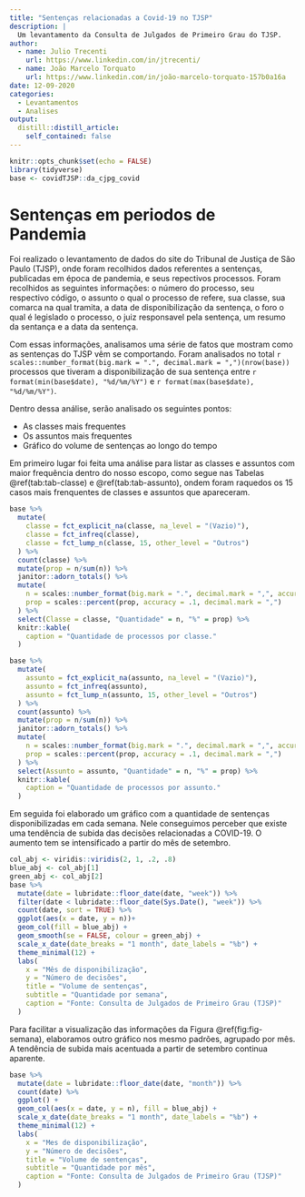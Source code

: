 ```yaml
---
title: "Sentenças relacionadas a Covid-19 no TJSP"
description: |
  Um levantamento da Consulta de Julgados de Primeiro Grau do TJSP.
author:
  - name: Julio Trecenti
    url: https://www.linkedin.com/in/jtrecenti/
  - name: João Marcelo Torquato
    url: https://www.linkedin.com/in/joão-marcelo-torquato-157b0a16a
date: 12-09-2020
categories:
  - Levantamentos
  - Analises
output:
  distill::distill_article:
    self_contained: false
---
```



```r
knitr::opts_chunk$set(echo = FALSE)
library(tidyverse)
base <- covidTJSP::da_cjpg_covid
```

# Sentenças em periodos de Pandemia

Foi realizado o levantamento de dados do site do Tribunal de Justiça de São Paulo (TJSP), onde foram recolhidos dados referentes a sentenças, publicadas em época de pandemia, e seus repectivos processos. Foram recolhidos as seguintes informações: o número do processo, seu respectivo código, o assunto o qual o processo de refere, sua classe, sua comarca na qual tramita, a data de disponibilização da sentença, o foro o qual é legislado o processo, o juiz responsavel pela sentença, um resumo da sentança e a data da sentença. 

Com essas informações, analisamos uma série de fatos que mostram como as sentenças do TJSP vêm se comportando. Foram analisados no total `r scales::number_format(big.mark = ".", decimal.mark = ",")(nrow(base))` processos que tiveram a disponibilização de sua sentença entre `r format(min(base$date), "%d/%m/%Y")` e `r format(max(base$date), "%d/%m/%Y")`.
  
Dentro dessa análise, serão analisado os seguintes pontos:

- As classes mais frequentes  
- Os assuntos mais frequentes
- Gráfico do volume de sentenças ao longo do tempo 
  
Em primeiro lugar foi feita uma análise para listar as classes e assuntos com maior frequência dentro do nosso escopo, como segue nas Tabelas \@ref(tab:tab-classe) e \@ref(tab:tab-assunto), ondem foram raquedos os 15 casos mais frenquentes de classes e assuntos que apareceram.

  
```r
base %>%
  mutate(
    classe = fct_explicit_na(classe, na_level = "(Vazio)"),
    classe = fct_infreq(classe),
    classe = fct_lump_n(classe, 15, other_level = "Outros")
  ) %>% 
  count(classe) %>%
  mutate(prop = n/sum(n)) %>% 
  janitor::adorn_totals() %>% 
  mutate(
    n = scales::number_format(big.mark = ".", decimal.mark = ",", accuracy = 1)(n),
    prop = scales::percent(prop, accuracy = .1, decimal.mark = ",")
  ) %>% 
  select(Classe = classe, "Quantidade" = n, "%" = prop) %>% 
  knitr::kable(
    caption = "Quantidade de processos por classe."
  )
```
  
```r
base %>%
  mutate(
    assunto = fct_explicit_na(assunto, na_level = "(Vazio)"),
    assunto = fct_infreq(assunto),
    assunto = fct_lump_n(assunto, 15, other_level = "Outros")
  ) %>% 
  count(assunto) %>%
  mutate(prop = n/sum(n)) %>% 
  janitor::adorn_totals() %>% 
  mutate(
    n = scales::number_format(big.mark = ".", decimal.mark = ",", accuracy = 1)(n),
    prop = scales::percent(prop, accuracy = .1, decimal.mark = ",")
  ) %>% 
  select(Assunto = assunto, "Quantidade" = n, "%" = prop) %>% 
  knitr::kable(
    caption = "Quantidade de processos por assunto."
  )

``` 
    
Em seguida foi elaborado um gráfico com a quantidade de sentenças disponibilizadas em cada semana. Nele conseguimos perceber que existe uma tendência de subida das decisões relacionadas a COVID-19. O aumento tem se intensificado a partir do mês de setembro.

  
```r
col_abj <- viridis::viridis(2, 1, .2, .8)
blue_abj <- col_abj[1]
green_abj <- col_abj[2]
base %>%
  mutate(date = lubridate::floor_date(date, "week")) %>%
  filter(date < lubridate::floor_date(Sys.Date(), "week")) %>% 
  count(date, sort = TRUE) %>%
  ggplot(aes(x = date, y = n))+
  geom_col(fill = blue_abj) +
  geom_smooth(se = FALSE, colour = green_abj) +
  scale_x_date(date_breaks = "1 month", date_labels = "%b") +
  theme_minimal(12) +
  labs(
    x = "Mês de disponibilização",
    y = "Número de decisões",
    title = "Volume de sentenças",
    subtitle = "Quantidade por semana",
    caption = "Fonte: Consulta de Julgados de Primeiro Grau (TJSP)"
  )               
``` 

Para facilitar a visualização das informações da Figura \@ref(fig:fig-semana), elaboramos outro gráfico nos mesmo padrões, agrupado por mês. A tendência de subida mais acentuada a partir de setembro continua aparente. 

```r
base %>%
  mutate(date = lubridate::floor_date(date, "month")) %>%
  count(date) %>% 
  ggplot() +
  geom_col(aes(x = date, y = n), fill = blue_abj) +
  scale_x_date(date_breaks = "1 month", date_labels = "%b") +
  theme_minimal(12) +
  labs(
    x = "Mes de disponibilização",
    y = "Número de decisões",
    title = "Volume de sentenças",
    subtitle = "Quantidade por mês",
    caption = "Fonte: Consulta de Julgados de Primeiro Grau (TJSP)"
  )  
``` 
